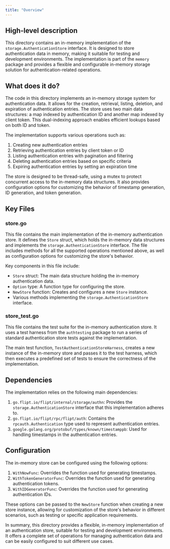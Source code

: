 ```yaml
---
title: "Overview"
---
```


## High-level description
This directory contains an in-memory implementation of the `storage.AuthenticationStore` interface. It is designed to store authentication data in memory, making it suitable for testing and development environments. The implementation is part of the `memory` package and provides a flexible and configurable in-memory storage solution for authentication-related operations.

## What does it do?
The code in this directory implements an in-memory storage system for authentication data. It allows for the creation, retrieval, listing, deletion, and expiration of authentication entries. The store uses two main data structures: a map indexed by authentication ID and another map indexed by client token. This dual-indexing approach enables efficient lookups based on both ID and token.

The implementation supports various operations such as:
1. Creating new authentication entries
2. Retrieving authentication entries by client token or ID
3. Listing authentication entries with pagination and filtering
4. Deleting authentication entries based on specific criteria
5. Expiring authentication entries by setting an expiration time

The store is designed to be thread-safe, using a mutex to protect concurrent access to the in-memory data structures. It also provides configuration options for customizing the behavior of timestamp generation, ID generation, and token generation.

## Key Files

### store.go
This file contains the main implementation of the in-memory authentication store. It defines the `Store` struct, which holds the in-memory data structures and implements the `storage.AuthenticationStore` interface. The file includes methods for all the supported operations mentioned above, as well as configuration options for customizing the store's behavior.

Key components in this file include:
- `Store` struct: The main data structure holding the in-memory authentication data.
- `Option` type: A function type for configuring the store.
- `NewStore` function: Creates and configures a new `Store` instance.
- Various methods implementing the `storage.AuthenticationStore` interface.

### store_test.go
This file contains the test suite for the in-memory authentication store. It uses a test harness from the `authtesting` package to run a series of standard authentication store tests against the implementation.

The main test function, `TestAuthenticationStoreHarness`, creates a new instance of the in-memory store and passes it to the test harness, which then executes a predefined set of tests to ensure the correctness of the implementation.

## Dependencies
The implementation relies on the following main dependencies:

1. `go.flipt.io/flipt/internal/storage/authn`: Provides the `storage.AuthenticationStore` interface that this implementation adheres to.
2. `go.flipt.io/flipt/rpc/flipt/auth`: Contains the `rpcauth.Authentication` type used to represent authentication entries.
3. `google.golang.org/protobuf/types/known/timestamppb`: Used for handling timestamps in the authentication entries.

## Configuration
The in-memory store can be configured using the following options:

1. `WithNowFunc`: Overrides the function used for generating timestamps.
2. `WithTokenGeneratorFunc`: Overrides the function used for generating authentication tokens.
3. `WithIDGeneratorFunc`: Overrides the function used for generating authentication IDs.

These options can be passed to the `NewStore` function when creating a new store instance, allowing for customization of the store's behavior in different scenarios, such as testing or specific application requirements.

In summary, this directory provides a flexible, in-memory implementation of an authentication store, suitable for testing and development environments. It offers a complete set of operations for managing authentication data and can be easily configured to suit different use cases.